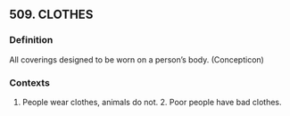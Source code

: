 ## 509. CLOTHES
### Definition
All coverings designed to be worn on a person's body. (Concepticon)

### Contexts
1. People wear clothes, animals do not. 2. Poor people have bad clothes.

